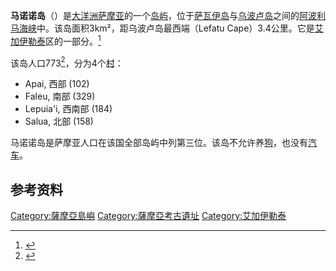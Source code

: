 {{Infobox Islands
| name             = 馬諾諾島
| image name       = Manono.JPG
| image caption    = 馬諾諾島衛星圖像，在位於西側較小的[[阿波利马岛|阿波利马岛]]和位於東側較大的[[乌波卢岛|乌波卢岛]]之間（[[NASA|NASA]]照片）
| map image        = LocationSamoa.png
| map caption      = 
| location         = [[太平洋|太平洋]]
| coordinates      = {{Coord|13|50|S|172|05|W|region:WS_type:isle_source:GNS-enwiki|display=it}}
| area_km2         = 3
| length_km        =
| width_km         =
| elevation_m      =
| country          = [[薩摩亞|薩摩亞]]
| population       = 889
| population as of = 2006
| density_km2 = 296
| ethnic groups    =
}}
'''马诺诺岛'''（{{lang-en|Manono Island}}）是[[大洋洲|大洋洲]][[萨摩亚|萨摩亚]]的一个[[岛屿|岛屿]]，位于[[萨瓦伊岛|萨瓦伊岛]]与[[乌波卢岛|乌波卢岛]]之间的[[阿波利马海峡|阿波利马海峡]]中。该岛面积3km²，距乌波卢岛最西端（Lefatu Cape）3.4公里。它是[[艾加伊勒泰|艾加伊勒泰]]区的一部分。<ref>{{cite web |url=http://www.paclii.org/ws/legis/consol_act/tca1963317/  |work=Pacific Islands Legal Information Institute  |title=Samoa Territorial Constituencies Act 1963  |accessdate=15 December 2009  |url-status=dead  |archiveurl=https://web.archive.org/web/20110605081449/http://www.paclii.org/ws/legis/consol_act/tca1963317/  |archivedate=5 June 2011 }}</ref>

该岛人口773<ref>{{cite web |url=http://www.sbs.gov.ws/Portals/138/PDF/census%20survey/Table%202.%20Population%20byregion,%20faipule%20district%202006.pdf  |work=Samoa Bureau of Statistics  |title=Population and Housing Census Report 2006  |date=July 2008  |accessdate=16 December 2009  |url-status=dead  |archiveurl=https://web.archive.org/web/20110721230100/http://www.sbs.gov.ws/Portals/138/PDF/census%20survey/Table%202.%20Population%20byregion%2C%20faipule%20district%202006.pdf  |archivedate=21 July 2011 }}</ref>，分为4个[[村|村]]： 
* Apai, 西部 (102)
* Faleu, 南部 (329)
* Lepuia'i, 西南部 (184)
* Salua, 北部 (158)

马诺诺岛是萨摩亚人口在该国全部岛屿中列第三位。该岛不允许养[[狗|狗]]，也没有[[汽车|汽车]]。

==参考资料==
{{refs}}

{{薩摩亞島嶼}}
{{normdaten}}
{{DEFAULTSORT:Manono}}
[[Category:薩摩亞島嶼|Category:薩摩亞島嶼]]
[[Category:薩摩亞考古遺址|Category:薩摩亞考古遺址]]
[[Category:艾加伊勒泰|Category:艾加伊勒泰]]